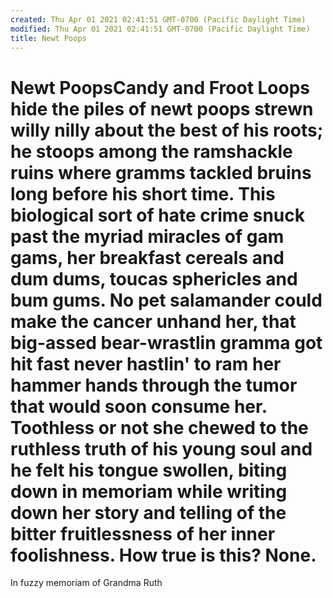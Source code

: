 ```yaml
---
created: Thu Apr 01 2021 02:41:51 GMT-0700 (Pacific Daylight Time)
modified: Thu Apr 01 2021 02:41:51 GMT-0700 (Pacific Daylight Time)
title: Newt Poops
---
```

# Newt PoopsCandy and Froot Loops hide the piles of newt poops strewn willy nilly about the best of his roots; he stoops among the ramshackle ruins where gramms tackled bruins long before his short time. This biological sort of hate crime snuck past the myriad miracles of gam gams, her breakfast cereals and dum dums, toucas sphericles and bum gums.  No pet salamander could make the cancer unhand her, that big-assed bear-wrastlin gramma got hit fast never hastlin' to ram her hammer hands through the tumor that would soon consume her.  Toothless or not she chewed to the ruthless truth of his young soul and he felt his tongue swollen, biting down in memoriam while writing down her story and telling of the bitter fruitlessness of her inner foolishness.  How true is this? None.

In fuzzy memoriam of Grandma Ruth